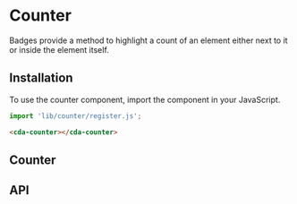 
<Meta title="Components/Counter" />

# Counter

Badges provide a method to highlight a count of an element either next to it
or inside the element itself.

## Installation

To use the counter component, import the component in your JavaScript.

```typescript
import 'lib/counter/register.js';
```

```html
<cda-counter></cda-counter>
```

## Counter

<Canvas>
  <Story id="stories-counter--basic" />
</Canvas>


## API

<Props of="cda-counter" />
